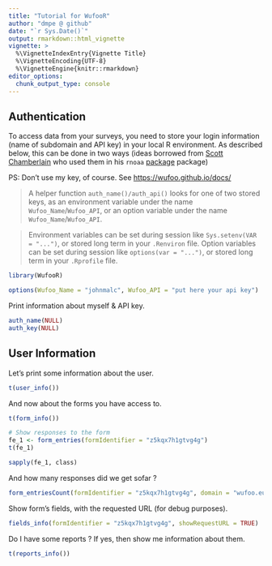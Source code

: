 ```yaml
---
title: "Tutorial for WufooR"
author: "dmpe @ github"
date: "`r Sys.Date()`"
output: rmarkdown::html_vignette
vignette: >
  %\VignetteIndexEntry{Vignette Title}
  %\VignetteEncoding{UTF-8}
  %\VignetteEngine{knitr::rmarkdown}
editor_options: 
  chunk_output_type: console
---
```


## Authentication

To access data from your surveys, you need to store your login information (name of subdomain and API key) in your local R environment. As described below, this can be done in two ways (ideas borrowed from [Scott Chamberlain](https://github.com/sckott) who used them in his `rnoaa` [package](https://github.com/ropensci/rnoaa/) package)

PS: Don't use my key, of course. See <https://wufoo.github.io/docs/>

> A helper function `auth_name()/auth_api()` looks for one of two stored keys, as an
environment variable under the name `Wufoo_Name`/`Wufoo_API`, or an option variable under the name
`Wufoo_Name`/`Wufoo_API`. 

> Environment variables can be set during session like `Sys.setenv(VAR = "...")`,
or stored long term in your `.Renviron` file. Option variables can be set during session
like `options(var = "...")`, or stored long term in your `.Rprofile` file.

```r
library(WufooR)

options(Wufoo_Name = "johnmalc", Wufoo_API = "put here your api key")
```

Print information about myself & API key.

```r
auth_name(NULL)
auth_key(NULL)
```

## User Information
 
Let's print some information about the user.

```r
t(user_info())
```

And now about the forms you have access to.

```r
t(form_info())

# Show responses to the form
fe_1 <- form_entries(formIdentifier = "z5kqx7h1gtvg4g")
t(fe_1)

sapply(fe_1, class)
```

And how many responses did we get sofar ?

```r
form_entriesCount(formIdentifier = "z5kqx7h1gtvg4g", domain = "wufoo.eu")
```

Show form's fields, with the requested URL (for debug purposes).

```r
fields_info(formIdentifier = "z5kqx7h1gtvg4g", showRequestURL = TRUE)
```

Do I have some reports ? If yes, then show me information about them.

```r
t(reports_info())
```

